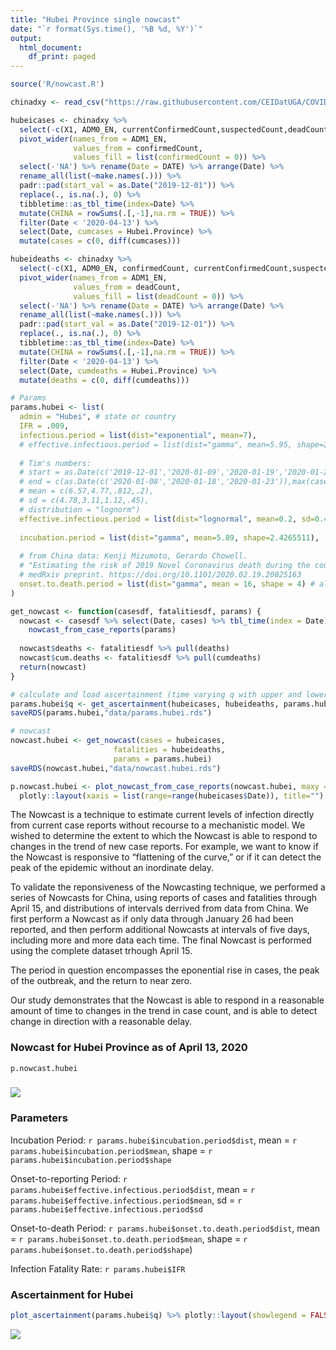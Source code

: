 ```yaml
---
title: "Hubei Province single nowcast"
date: "`r format(Sys.time(), '%B %d, %Y')`"
output:
  html_document:
    df_print: paged
---
```


```r

source('R/nowcast.R')
```

<!-- Get reports for China -->
```r

chinadxy <- read_csv("https://raw.githubusercontent.com/CEIDatUGA/COVID-19-DATA/master/china/China_casedata/dxy_data/province_master.csv")

hubeicases <- chinadxy %>%
  select(-c(X1, ADM0_EN, currentConfirmedCount,suspectedCount,deadCount,curedCount)) %>% 
  pivot_wider(names_from = ADM1_EN, 
              values_from = confirmedCount, 
              values_fill = list(confirmedCount = 0)) %>% 
  select(-'NA') %>% rename(Date = DATE) %>% arrange(Date) %>% 
  rename_all(list(~make.names(.))) %>% 
  padr::pad(start_val = as.Date("2019-12-01")) %>%
  replace(., is.na(.), 0) %>%
  tibbletime::as_tbl_time(index=Date) %>% 
  mutate(CHINA = rowSums(.[,-1],na.rm = TRUE)) %>% 
  filter(Date < '2020-04-13') %>%
  select(Date, cumcases = Hubei.Province) %>% 
  mutate(cases = c(0, diff(cumcases)))

hubeideaths <- chinadxy %>%
  select(-c(X1, ADM0_EN, confirmedCount, currentConfirmedCount,suspectedCount,curedCount)) %>% 
  pivot_wider(names_from = ADM1_EN, 
              values_from = deadCount, 
              values_fill = list(deadCount = 0)) %>% 
  select(-'NA') %>% rename(Date = DATE) %>% arrange(Date) %>% 
  rename_all(list(~make.names(.))) %>% 
  padr::pad(start_val = as.Date("2019-12-01")) %>%
  replace(., is.na(.), 0) %>%
  tibbletime::as_tbl_time(index=Date) %>% 
  mutate(CHINA = rowSums(.[,-1],na.rm = TRUE)) %>% 
  filter(Date < '2020-04-13') %>%
  select(Date, cumdeaths = Hubei.Province) %>% 
  mutate(deaths = c(0, diff(cumdeaths)))

# Params
params.hubei <- list(
  admin = "Hubei", # state or country
  IFR = .009, 
  infectious.period = list(dist="exponential", mean=7),   
  # effective.infectious.period = list(dist="gamma", mean=5.95, shape=2.2788163), 
  
  # Tim's numbers:
  # start = as.Date(c('2019-12-01','2020-01-09','2020-01-19','2020-01-24')),
  # end = c(as.Date(c('2020-01-08','2020-01-18','2020-01-23')),max(cases$Date)),
  # mean = c(6.57,4.77,.812,.2),
  # sd = c(4.78,3.11,1.12,.45),
  # distribution = "lognorm")
  effective.infectious.period = list(dist="lognormal", mean=0.2, sd=0.45),
  
  incubation.period = list(dist="gamma", mean=5.89, shape=2.4265511), 
  
  # from China data: Kenji Mizumoto, Gerardo Chowell. 
  # "Estimating the risk of 2019 Novel Coronavirus death during the course of the outbreak in China, 2020" 
  # medRxiv preprint. https://doi.org/10.1101/2020.02.19.20025163
  onset.to.death.period = list(dist="gamma", mean = 16, shape = 4) # also used for US nowcast
)
```

```r

get_nowcast <- function(casesdf, fatalitiesdf, params) {
  nowcast <- casesdf %>% select(Date, cases) %>% tbl_time(index = Date) %>% 
    nowcast_from_case_reports(params)
  
  nowcast$deaths <- fatalitiesdf %>% pull(deaths)
  nowcast$cum.deaths <- fatalitiesdf %>% pull(cumdeaths)
  return(nowcast)
}

# calculate and load ascertainment (time varying q with upper and lower bounds)
params.hubei$q <- get_ascertainment(hubeicases, hubeideaths, params.hubei, window = 7)
saveRDS(params.hubei,"data/params.hubei.rds")

# nowcast
nowcast.hubei <- get_nowcast(cases = hubeicases, 
                       fatalities = hubeideaths, 
                       params = params.hubei)
saveRDS(nowcast.hubei,"data/nowcast.hubei.rds")

p.nowcast.hubei <- plot_nowcast_from_case_reports(nowcast.hubei, maxy = 10^7, plotdeaths = TRUE, plotcumulative = TRUE) %>% 
  plotly::layout(xaxis = list(range=range(hubeicases$Date)), title="")

```

The Nowcast is a technique to estimate current levels of infection directly from current case reports without recourse to a mechanistic model. We wished to determine the extent to which the Nowcast is able to respond to changes in the trend of new case reports. For example, we want to know if the Nowcast is responsive to "flattening of the curve," or if it can detect the peak of the epidemic without an inordinate delay.  

To validate the reponsiveness of the Nowcasting technique, we performed a series of Nowcasts for China, using reports of cases and fatalities through April 15, and distributions of intervals derrived from data from China. We first perform a Nowcast as if only data through January 26 had been reported, and then perform additional Nowcasts at intervals of five days, including more and more data each time. The final Nowcast is performed using the complete dataset trhough April 15.

The period in question encompasses the eponential rise in cases, the peak of the outbreak, and the return to near zero.  

Our study demonstrates that the Nowcast is able to respond in a reasonable amount of time to changes in the trend in case count, and is able to detect change in direction with a reasonable delay.

### Nowcast for Hubei Province as of April 13, 2020

```r
p.nowcast.hubei
```

### ![](nowcast-legend-combined.png)

### Parameters

Incubation Period: `r params.hubei$incubation.period$dist`, mean = `r params.hubei$incubation.period$mean`, shape = `r params.hubei$incubation.period$shape`

Onset-to-reporting Period: `r params.hubei$effective.infectious.period$dist`, mean = `r params.hubei$effective.infectious.period$mean`, sd = `r params.hubei$effective.infectious.period$sd`

Onset-to-death Period: `r params.hubei$onset.to.death.period$dist`, mean = `r params.hubei$onset.to.death.period$mean`, shape = `r params.hubei$onset.to.death.period$shape`)

Infection Fatality Rate: `r params.hubei$IFR`

### Ascertainment for Hubei


```r

plot_ascertainment(params.hubei$q) %>% plotly::layout(showlegend = FALSE, yaxis=list(range=c(-4,log10(1))))

```

![](nowcast-legend-ascertainment.png)
